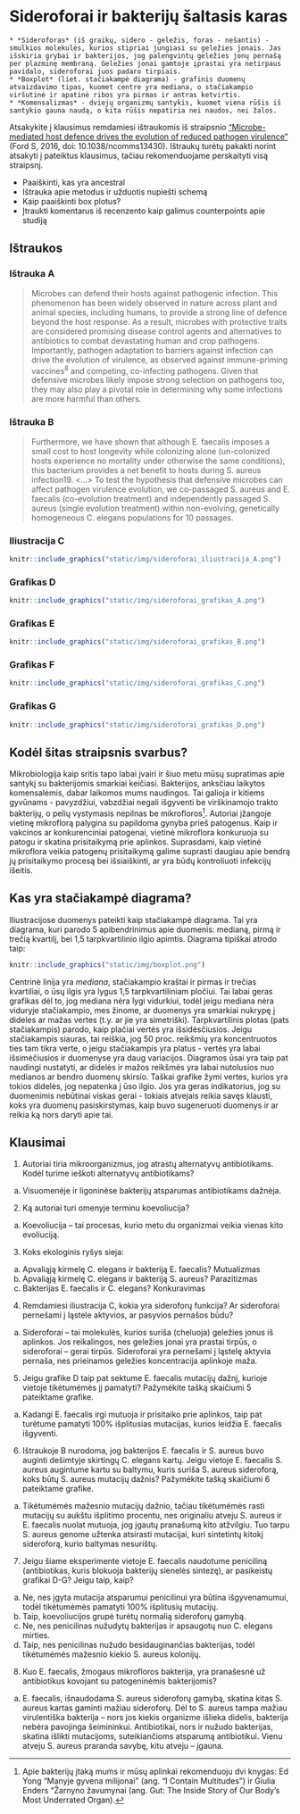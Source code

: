 # Sideroforai ir bakterijų šaltasis karas



```block

* *Sideroforas* (iš graikų, sidero - geležis, foras - nešantis) - smulkios molekulės, kurios stipriai jungiasi su geležies jonais. Jas išskiria grybai ir bakterijos, jog palengvintų geležies jonų pernašą per plazminę membraną. Geležies jonai gamtoje įprastai yra netirpaus pavidalo, sideroforai juos padaro tirpiais.
* *Boxplot* (liet. stačiakampė diagrama) - grafinis duomenų atvaizdavimo tipas, kuomet centre yra mediana, o stačiakampio viršutinė ir apatinė ribos yra pirmas ir antras ketvirtis.
* *Komensalizmas* - dviejų organizmų santykis, kuomet viena rūšis iš santykio gauna naudą, o kita rūšis nepatiria nei naudos, nei žalos.

```

Atsakykite į klausimus remdamiesi ištraukomis iš straipsnio ["Microbe-mediated host defence drives the evolution of reduced pathogen virulence"](https://www.nature.com/articles/ncomms13430) (Ford S, 2016, doi: 10.1038/ncomms13430). Ištraukų turėtų pakakti norint atsakyti į pateiktus klausimus, tačiau rekomenduojame perskaityti visą straipsnį.

* Paaiškinti, kas yra ancestral
* Ištrauka apie metodus ir užduotis nupiešti schemą
* Kaip paaiškinti box plotus?
* Įtraukti komentarus iš recenzento kaip galimus counterpoints apie studiją


## Ištraukos

### Ištrauka A

>Microbes can defend their hosts against pathogenic infection. This phenomenon has been widely observed in nature across plant and animal species, including humans, to provide a strong line of defence beyond the host response. As a result, microbes with protective traits are considered promising disease control agents and alternatives to antibiotics to combat devastating human and crop pathogens. Importantly, pathogen adaptation to barriers against infection can drive the evolution of virulence, as observed against immune-priming vaccines^8^ and competing, co-infecting pathogens. Given that defensive microbes likely impose strong selection on pathogens too, they may also play a pivotal role in determining why some infections are more harmful than others.


### Ištrauka B

>Furthermore, we have shown that although E. faecalis imposes a small cost to host longevity while colonizing alone (un-colonized hosts experience no mortality under otherwise the same conditions), this bacterium provides a net benefit to hosts during S. aureus infection19. <...> To test the hypothesis that defensive microbes can affect pathogen virulence evolution, we co-passaged S. aureus and E. faecalis (co-evolution treatment) and independently passaged S. aureus (single evolution treatment) within non-evolving, genetically homogeneous C. elegans populations for 10 passages.

### Iliustracija C
 
```r

knitr::include_graphics("static/img/sideroforai_iliustracija_A.png")

```

### Grafikas D

```r

knitr::include_graphics("static/img/sideroforai_grafikas_A.png")

```

### Grafikas E


```r

knitr::include_graphics("static/img/sideroforai_grafikas_B.png")

```

### Grafikas F

```r

knitr::include_graphics("static/img/sideroforai_grafikas_C.png")

```
 
### Grafikas G

```r

knitr::include_graphics("static/img/sideroforai_grafikas_D.png")

```

## Kodėl šitas straipsnis svarbus?

Mikrobiologija kaip sritis tapo labai įvairi ir šiuo metu mūsų supratimas apie santykį su bakterijomis smarkiai keičiasi. Bakterijos, anksčiau laikytos komensalėmis, dabar laikomos mums naudingos. Tai galioja ir kitiems gyvūnams - pavyzdžiui, vabzdžiai negali išgyventi be virškinamojo trakto bakterijų, o pelių vystymasis nepilnas be mikrofloros[^1]. Autoriai įžangoje vietinę mikroflorą palygina su papildoma gynyba prieš patogenus. Kaip ir vakcinos ar konkurenciniai patogenai, vietinė mikroflora konkuruoja su patogu ir skatina prisitaikymą prie aplinkos. Suprasdami, kaip vietinė mikroflora veikia patogenų prisitaikymą galime suprasti daugiau apie bendrą jų prisitaikymo procesą bei išsiaiškinti, ar yra būdų kontroliuoti infekcijų išeitis.

[^1]: Apie bakterijų įtaką mums ir mūsų aplinkai rekomenduoju dvi knygas: Ed Yong "Manyje gyvena milijonai" (ang. "I Contain Multitudes") ir Giulia Enders "Žarnyno žavumynai (ang. Gut: The Inside Story of Our Body's Most Underrated Organ).

## Kas yra stačiakampė diagrama?

Iliustracijose duomenys pateikti kaip stačiakampė diagrama. Tai yra diagrama, kuri parodo 5 apibendrinimus apie duomenis: medianą, pirmą ir trečią kvartilį, bei 1,5 tarpkvartilinio ilgio apimtis. Diagrama tipiškai atrodo taip:

```r

knitr::include_graphics("static/img/boxplot.png")

```

Centrinė linija yra *mediana*, stačiakampio kraštai ir pirmas ir trečias kvartiliai, o ūsų ilgis yra lygus 1,5 tarpkvartiliniam pločiui. Tai labai geras grafikas dėl to, jog mediana nėra lygi vidurkiui, todėl jeigu mediana nėra viduryje stačiakampio, mes žinome, ar duomenys yra smarkiai nukrypę į dideles ar mažas vertes (t.y. ar jie yra simetriški). Tarpkvartilinis plotas (pats stačiakampis) parodo, kaip plačiai vertės yra išsidėsčiusios. Jeigu stačiakampis siauras, tai reiškia, jog 50 proc. reikšmių yra koncentruotos ties tam tikra verte, o jeigu stačiakampis yra platus - vertės yra labai išsimėčiusios ir duomenyse yra daug variacijos. Diagramos ūsai yra taip pat naudingi nustatyti, ar didelės ir mažos reikšmės yra labai nutolusios nuo medianos ar bendro duomenų skirsio. Taškai grafike žymi vertes, kurios yra tokios didelės, jog nepatenka į ūso ilgio. Jos yra geras indikatorius, jog su duomenimis nebūtinai viskas gerai - tokiais atvejais reikia savęs klausti, koks yra duomenų pasiskirstymas, kaip buvo sugeneruoti duomenys ir ar reikia ką nors daryti apie tai.


## Klausimai

1. Autoriai tiria mikroorganizmus, jog atrastų alternatyvų antibiotikams. Kodėl turime ieškoti alternatyvų antibiotikams? 
a. Visuomenėje ir ligoninėse bakterijų atsparumas antibiotikams dažnėja.
2. Ką autoriai turi omenyje terminu koevoliucija?
a. Koevoliucija – tai procesas, kurio metu du organizmai veikia vienas kito evoliuciją.
3. Koks ekologinis ryšys sieja:
a. Apvaliąją kirmelę C. elegans ir bakteriją E. faecalis? Mutualizmas
b. Apvaliąją kirmelę C. elegans ir bakteriją S. aureus? Parazitizmas
c. Bakterijas E. faecalis ir C. elegans? Konkuravimas
4. Remdamiesi iliustracija C, kokia yra sideroforų funkcija? Ar sideroforai pernešami į ląstele aktyvios, ar pasyvios pernašos būdu?
a. Sideroforai – tai molekulės, kurios suriša (cheluoja) geležies jonus iš aplinkos. Jos reikalingos, nes geležies jonai yra prastai tirpūs, o sideroforai – gerai tirpūs. Sideroforai yra pernešami į ląstelę aktyvia pernaša, nes prieinamos geležies koncentracija aplinkoje maža.
5. Jeigu grafike D taip pat sektume E. faecalis mutacijų dažnį, kurioje vietoje tikėtumėmės jį pamatyti? Pažymėkite tašką skaičiumi 5 pateiktame grafike.
a. Kadangi E. faecalis irgi mutuoja ir prisitaiko prie aplinkos, taip pat turėtume pamatyti 100% išplitusias mutacijas, kurios leidžia E. faecalis išgyventi. 
6. Ištraukoje B nurodoma, jog bakterijos E. faecalis ir S. aureus buvo auginti dešimtyje skirtingų C. elegans kartų. Jeigu vietoje E. faecalis S. aureus augintume kartu su baltymu, kuris suriša S. aureus sideroforą, koks būtų S. aureus mutacijų dažnis? Pažymėkite tašką skaičiumi 6 pateiktame grafike.
a. Tikėtumėmės mažesnio mutacijų dažnio, tačiau tikėtumėmės rasti mutacijų su aukštu išplitimo procentu, nes originaliu atveju S. aureus ir E. faecalis nuolat mutuoja, jog įgautų pranašumą kito atžvilgiu. Tuo tarpu S. aureus genome užtenka atsirasti mutacijai, kuri sintetintų kitokį sideroforą, kurio baltymas nesurištų. 
7. Jeigu šiame eksperimente vietoje E. faecalis naudotume peniciliną (antibiotikas, kuris blokuoja bakterijų sienelės sintezę), ar pasikeistų grafikai D-G? Jeigu taip, kaip?
a. Ne, nes įgyta mutacija atsparumui penicilinui yra būtina išgyvenamumui, todėl tikėtumėmės pamatyti 100% išplitusių mutacijų.
b. Taip, koevoliucijos grupė turėtų normalią sideroforų gamybą.
c. Ne, nes penicilinas nužudytų bakterijas ir apsaugotų nuo C. elegans mirties.
d. Taip, nes penicilinas nužudo besidauginančias bakterijas, todėl tikėtumėmės mažesnio kiekio S. aureus kolonijų. 
8. Kuo E. faecalis, žmogaus mikrofloros bakterija, yra pranašesnė už antibiotikus kovojant su patogeninėmis bakterijomis?
a. E. faecalis, išnaudodama S. aureus sideroforų gamybą, skatina kitas S. aureus kartas gaminti mažiau sideroforų. Dėl to S. aureus tampa mažiau virulentiška bakterija – nors jos kiekis organizme išlieka didelis, bakterija nebėra pavojinga šeimininkui. Antibiotikai, nors ir nužudo bakterijas, skatina išlikti mutacijoms, suteikiančioms atsparumą antibiotikui. Vienu atveju S. aureus praranda savybę, kitu atveju – įgauna.
